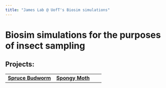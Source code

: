```yaml
---
title: "James Lab @ UofT's Biosim simulations"
---
```


# Biosim simulations for the purposes of insect sampling

## Projects:

|                                                     |                                                    |
|-----------------------------------------------------|----------------------------------------------------|
| [**Spruce Budworm**](RunSBWPupaeSamplingDates.html) | [**Spongy Moth**](RunSpongyMothSamplingDates.html) |
